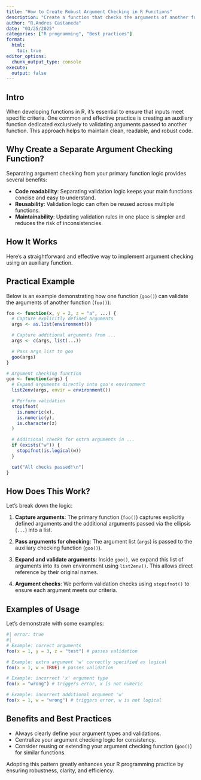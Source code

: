 ```yaml
---
title: "How to Create Robust Argument Checking in R Functions"
description: "Create a function that checks the arguments of another function"
author: "R.Andres Castaneda"
date: "03/25/2025"
categories: ["R programming", "Best practices"]
format:
  html:
    toc: true
editor_options: 
  chunk_output_type: console
execute:
  output: false
---
```


## Intro

When developing functions in R, it's essential to ensure that inputs meet specific criteria. One common and effective practice is creating an auxiliary function dedicated exclusively to validating arguments passed to another function. This approach helps to maintain clean, readable, and robust code.

## Why Create a Separate Argument Checking Function?

Separating argument checking from your primary function logic provides several benefits:

- **Code readability**: Separating validation logic keeps your main functions concise and easy to understand.
- **Reusability**: Validation logic can often be reused across multiple functions.
- **Maintainability**: Updating validation rules in one place is simpler and reduces the risk of inconsistencies.

## How It Works

Here's a straightforward and effective way to implement argument checking using an auxiliary function.

## Practical Example

Below is an example demonstrating how one function (`goo()`) can validate the arguments of another function (`foo()`):

```r
foo <- function(x, y = 2, z = "a", ...) {
  # Capture explicitly defined arguments
  args <- as.list(environment())

  # Capture additional arguments from ...
  args <- c(args, list(...))

  # Pass args list to goo
  goo(args)
}

# Argument checking function
goo <- function(args) {
  # Expand arguments directly into goo's environment
  list2env(args, envir = environment())

  # Perform validation
  stopifnot(
    is.numeric(x),
    is.numeric(y),
    is.character(z)
  )

  # Additional checks for extra arguments in ...
  if (exists("w")) {
    stopifnot(is.logical(w))
  }

  cat("All checks passed!\n")
}
```

## How Does This Work?

Let's break down the logic:

1. **Capture arguments**: The primary function (`foo()`) captures explicitly defined arguments and the additional arguments passed via the ellipsis (`...`) into a list.

2. **Pass arguments for checking**: The argument list (`args`) is passed to the auxiliary checking function (`goo()`).

3. **Expand and validate arguments**: Inside `goo()`, we expand this list of arguments into its own environment using `list2env()`. This allows direct reference by their original names.

4. **Argument checks**: We perform validation checks using `stopifnot()` to ensure each argument meets our criteria.

## Examples of Usage

Let's demonstrate with some examples:

```r
#| error: true
#| 
# Example: correct arguments
foo(x = 1, y = 3, z = "test") # passes validation

# Example: extra argument 'w' correctly specified as logical
foo(x = 1, w = TRUE) # passes validation

# Example: incorrect 'x' argument type
foo(x = "wrong") # triggers error, x is not numeric

# Example: incorrect additional argument 'w'
foo(x = 1, w = "wrong") # triggers error, w is not logical
```

## Benefits and Best Practices

- Always clearly define your argument types and validations.
- Centralize your argument checking logic for consistency.
- Consider reusing or extending your argument checking function (`goo()`) for similar functions.

Adopting this pattern greatly enhances your R programming practice by ensuring robustness, clarity, and efficiency.

